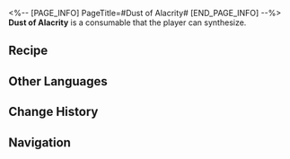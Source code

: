 <%-- [PAGE_INFO]
PageTitle=#Dust of Alacrity#
[END_PAGE_INFO] --%>
{{Consumable Infobox
|id          = 402008
|image       = Item Dust of Alacrity.png{{subst:void|<!--$UPLOAD:<<SpriteOutput/ItemFigures/402008.png>-<Item Dust of Alacrity.png>-<Consumable Icons>>-->}}
|type        = Attack Consumables
|rarity      = 3
|effect      = Upon use, increases SPD of all allies by 12% for the next battle.
|description = Of all the memories collected by the Garden of Recollection, one clip comes from an ancient tribe in a long-gone world. It contains a secret recipe: Take the seeds of life, Virtual Particles of energy, and Stone of The Hunt representing the Aeon's Path; grind them into powder and mix to a ratio of 2:5:1 &mdash; you'll get the magical dust. Applying the dust to your body makes you exceptionally agile and swift.
|effectType  = 
|effectType2 = 
|effectType3 = 
|recipe      = {{cx|Source missing}}
|source1     = [[Omni-Synthesizer]]
|source2     = 
|source3     = 
}}
{{Description|''"Sparrowhawk, bathe in the dust of our ancestors and fly to the top of the mountain. Bring the sacred banner back to our tribe."''}}
'''Dust of Alacrity''' is a consumable that the player can synthesize.

==Recipe==
{{Recipe
|type              = Synthesis
|group             = Consumable
|Seed              = 2
|Virtual Particle  = 5
|Stone of The Hunt = 1
|sort              = Seed;Virtual Particle;Stone of The Hunt
}}

==Other Languages==
{{Other Languages
|en   = Dust of Alacrity
|zhs  = 疾速粉尘
|zht  = 疾速粉塵
|ja   = ヘイスト粉塵
|ko   = 재빠른 먼지
|es   = Polvo de celeridad
|fr   = Poussière de vivacité
|ru   = Пыльца рвения
|th   = Dust of Alacrity
|vi   = Bụi Hối Hả
|de   = Staub der Flinkheit
|id   = Dust of Alacrity
|pt   = Poeira de Entusiasmo
}}

==Change History==
{{Change History|1.0}}

==Navigation==
{{Consumable Navbox}}